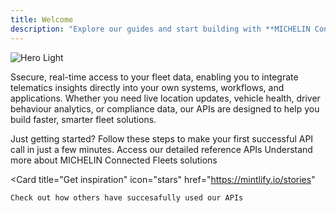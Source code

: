 ```yaml
---
title: Welcome
description: "Explore our guides and start building with **MICHELIN Connected Fleet APIs**.  Connect vehicles, drivers and journeys to your own systems in minutes."
---
```


<img className="block dark:hidden" src="/images/welcome_banner_2.png" alt="Hero Light" />

Ssecure, real-time access to your fleet data, enabling you to integrate telematics insights directly into your own systems, workflows, and applications.  Whether you need live location updates, vehicle health, driver behaviour analytics, or compliance data, our APIs are designed to help you build faster, smarter fleet solutions.


<CardGroup cols={2}>
  <Card
    title="Quickstart"
    icon="pen-to-square"
    pages="/quickstart"
  >
    Just getting started?  Follow these steps to make your first successful API call in just a few minutes.

  </Card>
  <Card
    title="Choose an API"
    icon="binoculars"
    href="https://mintlify.com/docs/development"
  >
    Access our detailed reference APIs 
  </Card>
</CardGroup>

<CardGroup cols={2}>
  <Card
    title="Explore our solutions"
    icon="code"
    href="https://mintlify.io/solution"
  >
    Understand more about MICHELIN Connected Fleets solutions
  </Card>

  <Card
    title="Get inspiration"
    icon="stars"
    href="https://mintlify.io/stories"
  >
    Check out how others have succesafully used our APIs
>
  </Card>
</CardGroup>

